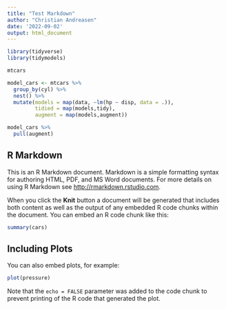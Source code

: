 ```yaml
---
title: "Test Markdown"
author: "Christian Andreasen"
date: '2022-09-02'
output: html_document
---
```


```r
library(tidyverse)
library(tidymodels)

mtcars

model_cars <- mtcars %>% 
  group_by(cyl) %>% 
  nest() %>% 
  mutate(models = map(data, ~lm(hp ~ disp, data = .)),
         tidied = map(models,tidy),
         augment = map(models,augment))

model_cars %>% 
  pull(augment)

```

## R Markdown

This is an R Markdown document. Markdown is a simple formatting syntax for authoring HTML, PDF, and MS Word documents. For more details on using R Markdown see <http://rmarkdown.rstudio.com>.

When you click the **Knit** button a document will be generated that includes both content as well as the output of any embedded R code chunks within the document. You can embed an R code chunk like this:

```r
summary(cars)
```

## Including Plots

You can also embed plots, for example:

```r
plot(pressure)
```

Note that the `echo = FALSE` parameter was added to the code chunk to prevent printing of the R code that generated the plot.
